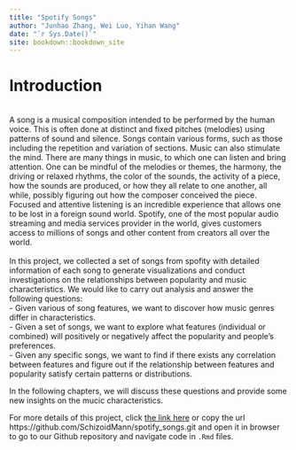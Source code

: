 ```yaml
--- 
title: "Spotify Songs"
author: "Junhao Zhang, Wei Luo, Yihan Wang"
date: "`r Sys.Date()`"
site: bookdown::bookdown_site
---
```


# Introduction

<br>
A song is a musical composition intended to be performed by the human voice. This is often done at distinct and fixed pitches (melodies) using patterns of sound and silence. Songs contain various forms, such as those including the repetition and variation of sections. Music can also stimulate the mind. There are many things in music, to which one can listen and bring attention. One can be mindful of the melodies or themes, the harmony, the driving or relaxed rhythms, the color of the sounds, the activity of a piece, how the sounds are produced, or how they all relate to one another, all while, possibly figuring out how the composer conceived the piece. Focused and attentive listening is an incredible experience that allows one to be lost in a foreign sound world. Spotify, one of the most popular audio streaming and media services provider in the world, gives customers access to millions of songs and other content from creators all over the world.
<br>
<br>
In this project, we collected a set of songs from spofity with detailed information of each song to generate visualizations and conduct investigations on the relationships between popularity and music characteristics. We would like to carry out analysis and answer the following questions: <br>
- Given various of song features, we want to discover how music genres differ in characteristics. <br>
- Given a set of songs, we want to explore what features (individual or combined) will positively or negatively affect the popularity and people’s preferences. <br>
- Given any specific songs, we want to find if there exists any correlation between features and figure out if the relationship between features and popularity satisfy certain patterns or distributions. <br>

In the following chapters, we will discuss these questions and provide some new insights on the mucic characteristics. <br>

For more details of this project, click [the link here](https://github.com/SchizoidMann/spotify_songs.git) or copy the url https://github.com/SchizoidMann/spotify_songs.git and open it in browser to go to our Github repository and navigate code in `.Rmd` files.